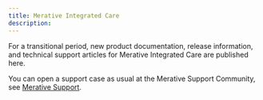 ```yaml
---
title: Merative Integrated Care
description: 
---
```


For a transitional period, new product documentation, release information, and technical support articles for Merative Integrated Care are published here.

You can open a support case as usual at the Merative Support Community, see [Merative Support](https://www.merative.com/support/spm).
